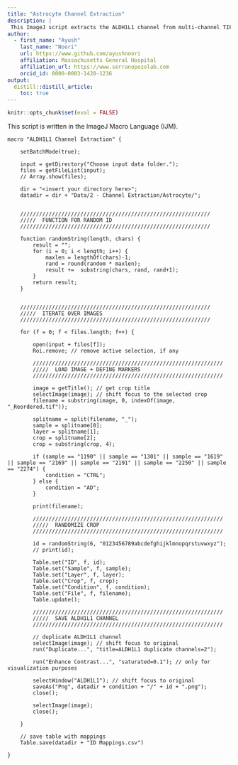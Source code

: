 ```yaml
---
title: "Astrocyte Channel Extraction"
description: |
 This ImageJ script extracts the ALDH1L1 channel from multi-channel TIFF images and assigns each image a random alphanumeric code for blinded astrocyte annotation.
author:
  - first_name: "Ayush"
    last_name: "Noori"
    url: https://www.github.com/ayushnoori
    affiliation: Massachusetts General Hospital
    affiliation_url: https://www.serranopozolab.com
    orcid_id: 0000-0003-1420-1236
output:
  distill::distill_article:
    toc: true
---
```


```r
knitr::opts_chunk$set(eval = FALSE)
```

This script is written in the ImageJ Macro Language (IJM).

``` .ijm
macro "ALDH1L1 Channel Extraction" {

	setBatchMode(true);

	input = getDirectory("Choose input data folder.");
	files = getFileList(input);
	// Array.show(files);

	dir = "<insert your directory here>";
	datadir = dir + "Data/2 - Channel Extraction/Astrocyte/";


	////////////////////////////////////////////////////////////
	/////  FUNCTION FOR RANDOM ID
	////////////////////////////////////////////////////////////
	
	function randomString(length, chars) {
		result = "";
		for (i = 0; i < length; i++) {
			maxlen = lengthOf(chars)-1;
			rand = round(random * maxlen);
			result +=  substring(chars, rand, rand+1);
		}
		return result;
	}


	////////////////////////////////////////////////////////////
	/////  ITERATE OVER IMAGES
	////////////////////////////////////////////////////////////
	
	for (f = 0; f < files.length; f++) {

		open(input + files[f]);
		Roi.remove; // remove active selection, if any
	
		////////////////////////////////////////////////////////////
		/////  LOAD IMAGE + DEFINE MARKERS
		////////////////////////////////////////////////////////////
		
		image = getTitle(); // get crop title
		selectImage(image); // shift focus to the selected crop
		filename = substring(image, 0, indexOf(image, "_Reordered.tif"));
		
		splitname = split(filename, "_");	
		sample = splitname[0];
		layer = splitname[1];
		crop = splitname[2];
		crop = substring(crop, 4);
		
		if (sample == "1190" || sample == "1301" || sample == "1619" || sample == "2169" || sample == "2191" || sample == "2250" || sample == "2274") {
			condition = "CTRL";
		} else {
			condition = "AD";
		}
		
		print(filename);

		////////////////////////////////////////////////////////////
		/////  RANDOMIZE CROP
		////////////////////////////////////////////////////////////

		id = randomString(6, "0123456789abcdefghijklmnopqrstuvwxyz");
		// print(id);

		Table.set("ID", f, id);
		Table.set("Sample", f, sample);
		Table.set("Layer", f, layer);
		Table.set("Crop", f, crop);
		Table.set("Condition", f, condition);
		Table.set("File", f, filename);
		Table.update();
	
		////////////////////////////////////////////////////////////
		/////  SAVE ALDH1L1 CHANNEL
		////////////////////////////////////////////////////////////
		
		// duplicate ALDH1L1 channel
		selectImage(image); // shift focus to original
		run("Duplicate...", "title=ALDH1L1 duplicate channels=2");

		run("Enhance Contrast...", "saturated=0.1"); // only for visualization purposes
		
		selectWindow("ALDH1L1"); // shift focus to original
		saveAs("Png", datadir + condition + "/" + id + ".png");
		close();

		selectImage(image);
		close();
	
	}

	// save table with mappings
	Table.save(datadir + "ID Mappings.csv")

}
```

